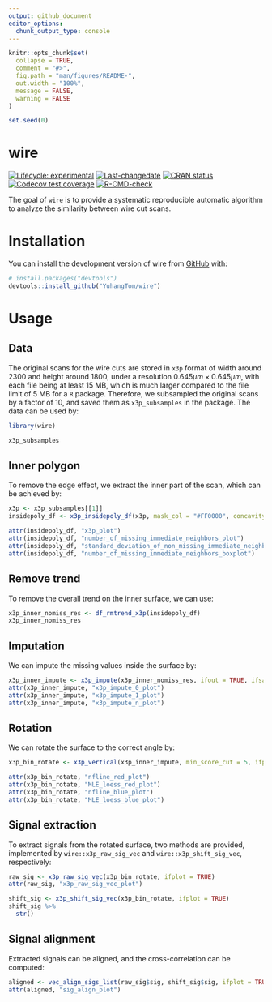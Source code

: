 ```yaml
---
output: github_document
editor_options: 
  chunk_output_type: console
---
```


<!-- README.md is generated from README.Rmd. Please edit that file -->

```r
knitr::opts_chunk$set(
  collapse = TRUE,
  comment = "#>",
  fig.path = "man/figures/README-",
  out.width = "100%",
  message = FALSE,
  warning = FALSE
)

set.seed(0)
```


# wire


<!-- badges: start -->
[![Lifecycle: experimental](https://img.shields.io/badge/lifecycle-experimental-orange.svg)](https://lifecycle.r-lib.org/articles/stages.html#experimental)
[![Last-changedate](https://img.shields.io/badge/last%20change-`r gsub('-', '--', Sys.Date())`-yellowgreen.svg)](https://github.com/YuhangTom/wire/commits/main)
[![CRAN
status](https://www.r-pkg.org/badges/version/wire.png)](https://CRAN.R-project.org/package=wire)
[![Codecov test coverage](https://codecov.io/gh/YuhangTom/wire/branch/main/graph/badge.svg)](https://app.codecov.io/gh/YuhangTom/wire?branch=main)
[![R-CMD-check](https://github.com/YuhangTom/wire/actions/workflows/R-CMD-check.yaml/badge.svg)](https://github.com/YuhangTom/wire/actions/workflows/R-CMD-check.yaml)
<!-- badges: end -->

The goal of `wire` is to provide a systematic reproducible automatic algorithm to analyze the similarity between wire cut scans.


# Installation


You can install the development version of wire from [GitHub](https://github.com/) with:

``` r
# install.packages("devtools")
devtools::install_github("YuhangTom/wire")
```


# Usage


## Data


The original scans for the wire cuts are stored in `x3p` format of width around 2300 and height around 1800,
under a resolution $0.645 \mu m \times 0.645 \mu m$,
with each file being at least 15 MB,
which is much larger compared to the file limit of 5 MB for a `R` package.
Therefore,
we subsampled the original scans by a factor of 10,
and saved them as `x3p_subsamples` in the package.
The data can be used by:

```r
library(wire)

x3p_subsamples
```


## Inner polygon


To remove the edge effect,
we extract the inner part of the scan,
which can be achieved by:

```r
x3p <- x3p_subsamples[[1]]
insidepoly_df <- x3p_insidepoly_df(x3p, mask_col = "#FF0000", concavity = 1.5, b = 1, ifplot = TRUE)

attr(insidepoly_df, "x3p_plot")
attr(insidepoly_df, "number_of_missing_immediate_neighbors_plot")
attr(insidepoly_df, "standard_deviation_of_non_missing_immediate_neighbors_plot")
attr(insidepoly_df, "number_of_missing_immediate_neighbors_boxplot")
```


## Remove trend


To remove the overall trend on the inner surface,
we can use:

```r
x3p_inner_nomiss_res <- df_rmtrend_x3p(insidepoly_df)
x3p_inner_nomiss_res
```


## Imputation


We can impute the missing values inside the surface by:

```r
x3p_inner_impute <- x3p_impute(x3p_inner_nomiss_res, ifout = TRUE, ifsave = FALSE, dir_name = NULL, ifplot = TRUE)
attr(x3p_inner_impute, "x3p_impute_0_plot")
attr(x3p_inner_impute, "x3p_impute_1_plot")
attr(x3p_inner_impute, "x3p_impute_n_plot")
```


## Rotation


We can rotate the surface to the correct angle by:

```r
x3p_bin_rotate <- x3p_vertical(x3p_inner_impute, min_score_cut = 5, ifplot = TRUE)

attr(x3p_bin_rotate, "nfline_red_plot")
attr(x3p_bin_rotate, "MLE_loess_red_plot")
attr(x3p_bin_rotate, "nfline_blue_plot")
attr(x3p_bin_rotate, "MLE_loess_blue_plot")
```


## Signal extraction


To extract signals from the rotated surface,
two methods are provided,
implemented by
`wire::x3p_raw_sig_vec`
and
`wire::x3p_shift_sig_vec`,
respectively:

```r
raw_sig <- x3p_raw_sig_vec(x3p_bin_rotate, ifplot = TRUE)
attr(raw_sig, "x3p_raw_sig_vec_plot")

shift_sig <- x3p_shift_sig_vec(x3p_bin_rotate, ifplot = TRUE)
shift_sig %>%
  str()
```


## Signal alignment


Extracted signals can be aligned,
and the cross-correlation can be computed:

```r
aligned <- vec_align_sigs_list(raw_sig$sig, shift_sig$sig, ifplot = TRUE)
attr(aligned, "sig_align_plot")
```

